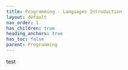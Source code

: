 ---
title: Programming - Languages Introduction
layout: default
nav_order: 1
has_children: true
heading_anchors: true
has_toc: false
parent: Programming
---
test